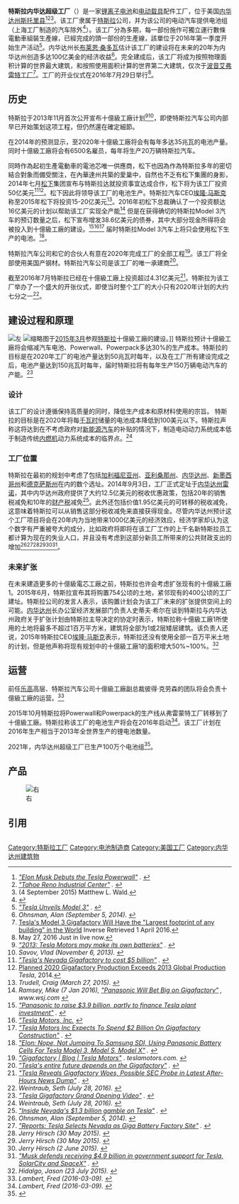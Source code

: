 {{Infobox factory <!--send data to Wikidata-->
| name                 = 特斯拉内华达超级工厂
| native_name          = Giga Nevada
| image                = Tesla Gigafactory 1 - December 2019.jpg
| image_size           =  
| alt                  = GIgafactory Nevada
| caption              = 2019年12月无人机拍摄
| location_map         = USA Nevada#USA
| location_map_size    = 250
| location_map_caption =
| location_map_alt     =
| coordinates          = {{coord|39.538|N|119.440|W|type:landmark|display=inline,title}}
| built                = 2015年1月 <!--[[vertical_construction|vertical construction]], concrete earlier than that. No specific dates available. --> −2020年代
| operated             = 2016年1月
| location             = {{USA}}[[内华达州|内华达州]][[斯托里縣|斯托里县]]
| industry             = 能源存储
| products             = [[电动载具|电动载具]] [[汽車零組件列表|組件]], [[锂离子电池|锂离子电池]]
| employees            = 7,000<ref name=goed2019>{{Cite web |url=https://www.diversifynevada.com/wp-content/uploads/2018/07/2019_1001_NRS-360.975-3.5b-Tesla-Annual-Report.pdf |title=Tesla Annual Report (July 1, 2018 – June 30, 2019) |access-date=2021-01-03 |archive-date=2019-10-31 |archive-url=https://web.archive.org/web/20191031042238/http://www.diversifynevada.com/wp-content/uploads/2018/07/2019_1001_NRS-360.975-3.5b-Tesla-Annual-Report.pdf |dead-url=no }}</ref>
| architect            =
| style                =
| area                 ={{cvt|1900000|sqft|m2}}<ref name=kolo2019>{{cite web |last1=Bond |first1=Noah |title=MADE IN NEVADA: Tesla |url=https://www.kolotv.com/content/news/MADE-IN-NEVADA-Tesla-559293051.html |website=www.kolotv.com |publisher=8abc |archive-url= https://web.archive.org/web/20191110010952/https://www.kolotv.com/content/news/MADE-IN-NEVADA-Tesla-559293051.html |archive-date=2019-11-10 |language=en |date=2019-09-03 |url-status=live}}</ref><!--add floor area?-->
| volume               =
| address              =
| owner                = [[特斯拉_(公司)|特斯拉]]
| defunct              = <!-- {{End date|YYYY|MM|DD}} -->
|relief=}}

'''特斯拉内华达超级工厂'''（{{lang-en|'''Tesla Giga Nevada'''，或者''' Gigafactory 1'''}}）是一家[[锂离子电池|锂离子电池]]和[[电动载具|电动载具]]配件工厂，位于美国[[内华达州|内华达州]][[斯托里縣|斯托里县]]<ref name="TeslaEnergyPresentation1"><cite class="citation web">[https://www.youtube.com/watch?v=yKORsrlN-2k "Elon Musk Debuts the Tesla Powerwall"] {{Wayback|url=https://www.youtube.com/watch?v=yKORsrlN-2k |date=20210310174136 }}. </cite></ref><ref name="tric1"><cite class="citation web">[http://www.tahoereno.com/ "Tahoe Reno Industrial Center"] {{Wayback|url=http://www.tahoereno.com/ |date=20181003140245 }}<span class="reference-accessdate">. </span></cite></ref><ref>(4 September 2015) Matthew L. Wald. </ref>。该工厂隶属于[[特斯拉_(公司)|特斯拉]]公司，并为该公司的电动汽车提供电池组（上海工厂制造的汽车除外<ref>{{Cite news|date=2020-10-01|title=Tesla to Cut Price on Chinese Model 3 With CATL Battery|language=en|work=Bloomberg.com|url=https://www.bloomberg.com/news/articles/2020-10-01/tesla-said-to-cut-price-on-chinese-model-3-with-catl-battery|access-date=2020-10-09|archive-date=2020-10-31|archive-url=https://web.archive.org/web/20201031155532/https://www.bloomberg.com/news/articles/2020-10-01/tesla-said-to-cut-price-on-chinese-model-3-with-catl-battery|dead-url=no}}</ref>）。该工厂分為多期，每一部份施作可獨立運行數條電動車組裝生產線，已經完成的頭一部份的生產線，該單位于2016年第一季度开始生产活动<ref><cite class="citation news">[https://vimeo.com/161138986 "Tesla Unveils Model 3"] {{Wayback|url=https://vimeo.com/161138986 |date=20210309192957 }}. </cite></ref>。内华达州长[[布萊恩·桑多瓦|布莱恩·桑多瓦]]估计该工厂的建设将在未来的20年为内华达州创造多达100亿美金的经济收益<ref name="bloomberg20140905"><cite class="citation news">Ohnsman, Alan (September 5, 2014). </cite></ref>。完全建成后，该工厂将成为按照物理面积计算的世界最大建筑，和按照使用面积计算的世界第二大建筑，仅次于[[波音艾弗雷特工厂|波音艾弗雷特工厂]]<ref>[https://www.inverse.com/article/13633-tesla-s-model-3-gigafactory-will-have-the-largest-footprint-of-any-building-in-the-world Tesla's Model 3 Gigafactory Will Have the "Largest footprint of any building" in the World] {{Wayback|url=https://www.inverse.com/article/13633-tesla-s-model-3-gigafactory-will-have-the-largest-footprint-of-any-building-in-the-world |date=20170209012338 }} Inverse Retrieved 1 April 2016.</ref>。工厂的开业仪式在2016年7月29日举行<ref>May 27, 2016 Just in live now.</ref>。

== 历史 ==
特斯拉于2013年11月首次公开宣布十億級工廠计划<ref name="mercurynews20141115"><cite class="citation news">[http://www.mercurynews.com/business/ci_24531612/tesla-motors-may-make-its-own-batteries "2013: Tesla Motors may make its own batteries"] {{Wayback|url=http://www.mercurynews.com/business/ci_24531612/tesla-motors-may-make-its-own-batteries |date=20160813034252 }}. </cite></ref><ref><cite class="citation web">Savov, Vlad (November 6, 2013). </cite></ref>，即使特斯拉汽车公司内部早已开始策划这项工程，但仍然還在確定細節。

在2014年的预测显示，至2020年十億級工廠将会有每年多达35兆瓦的电池产量。同时十億級工廠将会有6500名雇员，每年将生产20万辆特斯拉汽车。

同時作為起初生產電動車的電池芯唯一供應商，松下也因為作為特斯拉多年的密切結合對象而備受關注，在內華達州共築的愛巢中，自然也不乏有松下集團的身影，2014年七月[[松下電器|松下]]集团宣布与特斯拉达就投资事宜达成合作，松下将为该工厂投资50亿美元<ref><cite class="citation web">[http://www.slashgear.com/teslas-nevada-gigafactory-to-cost-5-billion-16365021/ "Tesla's Nevada Gigafactory to cost $5 billion"] {{Wayback|url=http://www.slashgear.com/teslas-nevada-gigafactory-to-cost-5-billion-16365021/ |date=20201226143613 }}. </cite></ref><ref>[https://www.teslamotors.com/sites/default/files/blog_attachments/gigafactory.pdf Planned 2020 Gigafactory Production Exceeds 2013 Global Production] {{Wayback|url=https://www.teslamotors.com/sites/default/files/blog_attachments/gigafactory.pdf |date=20160329190238 }} ''Tesla'', 2014.</ref>。松下因此将领导该工厂的电池生产。特斯拉汽车CEO[[伊隆·马斯克|埃隆·马斯克]]称至2015年松下将投资15-20亿美元<ref><cite class="citation news">Trudell, Craig (March 27, 2015). </cite></ref>。2016年初松下总裁确认了一个投资额达16亿美元的计划以帮助该工厂实现全产能<ref><cite class="citation" id="CITEREFRamsey2016">Ramsey, Mike (7 Jan 2016), [http://www.wsj.com/articles/panasonic-will-bet-big-on-gigafactory-1452189826 "Panasonic Will Bet Big on Gigafactory"] {{Wayback|url=http://www.wsj.com/articles/panasonic-will-bet-big-on-gigafactory-1452189826 |date=20191102015303 }}, ''www.wsj.com''</cite><cite class="citation" id="CITEREFRamsey2016"></cite><span class="Z3988" title="ctx_ver=Z39.88-2004&rfr_id=info%3Asid%2Fen.wikipedia.org%3AGigafactory+1&rft.atitle=Panasonic+Will+Bet+Big+on+Gigafactory&rft.aufirst=Mike&rft.aulast=Ramsey&rft.date=2016-01-07&rft.genre=article&rft_id=http%3A%2F%2Fwww.wsj.com%2Farticles%2Fpanasonic-will-bet-big-on-gigafactory-1452189826&rft.jtitle=www.wsj.com&rft_val_fmt=info%3Aofi%2Ffmt%3Akev%3Amtx%3Ajournal"> </span></ref> 但是在获得确切的特斯拉Model 3汽车的预订数量之后，松下宣布增发38.6亿美元的债券，其中大部分现金所得将会被投入到十億級工廠的建设。<ref><cite class="citation web">[http://finance.yahoo.com/news/panasonic-raise-3-9-billion-091120222.html "Panasonic to raise $3.9 billion, partly to finance Tesla plant investment"] {{Wayback|url=http://finance.yahoo.com/news/panasonic-raise-3-9-billion-091120222.html |date=20210228135244 }}. </cite></ref><ref><cite class="citation web">[http://www.thecountrycaller.com/48303-tesla-motors-inc-nasdaqtsla-stock-jumps-on-panasonics-39-billion-for-gigafactory/ "Tesla Motors, Inc.] {{webarchive|url=https://web.archive.org/web/20160911140731/http://www.thecountrycaller.com/48303-tesla-motors-inc-nasdaqtsla-stock-jumps-on-panasonics-39-billion-for-gigafactory/ |date=2016-09-11 }}</cite></ref><ref><cite class="citation web">[http://www.thecountrycaller.com/51161-tesla-motors-inc-tsla-expects-to-spend-2-billion-on-gigafactory-construction/ "Tesla Motors Inc Expects To Spend $2 Billion On Gigafactory Construction"] {{webarchive|url=https://web.archive.org/web/20160911141931/http://www.thecountrycaller.com/51161-tesla-motors-inc-tsla-expects-to-spend-2-billion-on-gigafactory-construction/ |date=2016-09-11 }}. </cite></ref> 届时特斯拉Model 3汽车上将只会使用松下生产的电池。<ref><cite class="citation web">[https://cleantechnica.com/2016/06/08/elon-nope-not-jumping-samsung-sdi-using-panasonic-battery-cells-tesla-model-3-model-s-model-x/ "Elon: Nope, Not Jumping To Samsung SDI, Using Panasonic Battery Cells For Tesla Model 3, Model S, Model X"] {{Wayback|url=https://cleantechnica.com/2016/06/08/elon-nope-not-jumping-samsung-sdi-using-panasonic-battery-cells-tesla-model-3-model-s-model-x/ |date=20201111220657 }}. </cite></ref>。

特斯拉汽车公司和它的合伙人有意在2020年完成工厂的全部工程<ref name="teslamotors"><cite class="citation web">[http://www.teslamotors.com/blog/gigafactory "Gigafactory | Blog | Tesla Motors"] {{Wayback|url=http://www.teslamotors.com/blog/gigafactory |date=20160630025638 }}. teslamotors.com<span class="reference-accessdate">. </span></cite></ref>。该工厂将全部使用美国产钢材。特斯拉汽车公司是该工厂的唯一承建商<ref name="verge2016-07-28"><cite class="citation web">[http://www.theverge.com/2016/7/28/12299202/tesla-model-3-gigafactory-tour-elon-musk-photos-nevada "Tesla's entire future depends on the Gigafactory"] {{Wayback|url=http://www.theverge.com/2016/7/28/12299202/tesla-model-3-gigafactory-tour-elon-musk-photos-nevada |date=20210406124516 }}. </cite></ref>。

截至2016年7月特斯拉已经在十億級工廠上投资超过4.31亿美元<ref><cite class="citation web">[https://www.thestreet.com/story/13667117/1/in-another-after-hours-news-dump-tesla-reveals-gigafactory-woes-and-possible-sec-probe.html?puc=yahoo&cm_ven=YAHOO&yptr=yahoo "Tesla Reveals Gigafactory Woes, Possible SEC Probe in Latest After-Hours News Dump"] {{Wayback|url=https://www.thestreet.com/story/13667117/1/in-another-after-hours-news-dump-tesla-reveals-gigafactory-woes-and-possible-sec-probe.html?puc=yahoo&cm_ven=YAHOO&yptr=yahoo |date=20190716111421 }}. </cite></ref>。特斯拉为该工厂举办了一个盛大的开张仪式，即使当时整个工厂的大小只有2020年计划的大约七分之一<ref name="elektrek20160728"><cite class="citation news">Weintraub, Seth (July 28, 2016). </cite></ref>。

== 建设过程和原理 ==
[[File:Steve_Jurvetson_on_the_Tesla_Gigafactory_Construction_Tour_(16735645181).jpg|左]]
[[File:Elon_Musk_oveseeing_the_construction_of_Gigafactory_(16549440890).jpg|缩略图]]于[[2015年3月|2015年3月]]参观[[特斯拉|特斯拉]]十億級工廠的建设。]]
特斯拉预计十億級工廠将会缩减汽车电池、Powerwall、Powerpack多达30%的生产成本。特斯拉的目标是在2020年工厂的电池产量达到50兆瓦时每年，以及在工厂所有建设完成之后，电池产量达到150兆瓦时每年，届时特斯拉将有每年生产150万辆电动汽车的产能。<ref name="teslaGrandOpening20160730"><cite class="citation web">[https://www.tesla.com/videos/tesla-gigafactory-grand-opening "Tesla Gigafactory Grand Opening Video"] {{Wayback|url=https://www.tesla.com/videos/tesla-gigafactory-grand-opening |date=20210330073515 }}. </cite></ref>

=== 设计 ===
该工厂的设计遵循保持高质量的同时，降低生产成本和原材料使用的宗旨。 特斯拉的目标是在2020年将每[[千瓦·時|千瓦时]]储量的电池成本降低到100美元以下。特斯拉声称这将达到在不考虑政府对[[新能源汽车|新能源汽车]]的补贴的情况下，制造电动动力系统成本低于制造传统[[内燃机|内燃机]]动力系统成本的临界点。<ref name="elektrek20160728"><cite class="citation news">Weintraub, Seth (July 28, 2016). </cite></ref>

=== 工厂位置 ===
特斯拉在最初的规划中考虑了包括[[加利福尼亚州|加利福尼亚州]]、[[亞利桑那州|亚利桑那州]]、[[内华达州|内华达州]]、[[新墨西哥州|新墨西哥州]]和[[德克萨斯州|德克萨斯州]]在内的数个选址。2014年9月3日，工厂正式定址于[[内华达州|内华达州]][[雷諾_(內華達州)|雷诺]]，其中内华达州政府提供了大约12.5亿美元的税收优惠政策，包括20年的销售税减免和10年的[[物業稅|财产税]]减免<ref><cite class="citation web">[http://www.theverge.com/2016/2/8/10937076/tesla-gigafactory-battery-factory-nevada-tax-deal-elon-musk "Inside Nevada's $1.3 billion gamble on Tesla"] {{Wayback|url=http://www.theverge.com/2016/2/8/10937076/tesla-gigafactory-battery-factory-nevada-tax-deal-elon-musk |date=20210418021703 }}. </cite></ref>。此外还包括价值1.95亿美元的可转移的税收减免，这意味着特斯拉可以从销售这部分税收减免来直接获得现金。尽管内华达州预计这个工厂项目将会在20年内为当地带来1000亿美元的经济效应，经济学家却认为这个数字有严重被夸大的成分，比如政府将即将在该工厂工作的上千名新特斯拉员工都计算为现在的失业人口，并且没有考虑到这部分新员工所带来的公共财政支出的增加<ref name="bloomberg20140905"><cite class="citation news">Ohnsman, Alan (September 5, 2014). </cite></ref><ref><cite class="citation web">[http://www.greentechmedia.com/articles/read/Reports-Tesla-Selects-Nevada-as-Giga-Battery-Factory-Site "Reports: Tesla Selects Nevada as Giga Battery Factory Site"] {{Wayback|url=http://www.greentechmedia.com/articles/read/Reports-Tesla-Selects-Nevada-as-Giga-Battery-Factory-Site |date=20190417200756 }}<span class="reference-accessdate">. </span></cite></ref><ref name="taxrebate"><cite class="citation web">Jerry Hirsch (30 May 2015). </cite></ref><ref name="taxrebate1"><cite class="citation web">Jerry Hirsch (30 May 2015). </cite></ref><ref name="taxrebate2"><cite class="citation web">Jerry Hirsch (2 June 2015). </cite></ref><ref name="rtRebate"><cite class="citation web">[https://www.rt.com/usa/264065-musk-tesla-government-subsidies/ "Musk defends receiving $4.9 billion in government support for Tesla, SolarCity and SpaceX"] {{Wayback|url=https://www.rt.com/usa/264065-musk-tesla-government-subsidies/ |date=20170802001129 }}. </cite></ref>。

=== 未来扩张 ===
在未来建造更多的十億級電芯工廠之前，特斯拉也许会考虑扩张现有的十億級工廠1。2015年6月，特斯拉宣布其将购置754公顷的土地，紧邻现有的400公顷的工厂建址。特斯拉公司的发言人表示，该购置计划会为该工厂未来的扩张提供空间上的可能。[[内华达州|内华达州]]长办公室经济发展部门负责人史蒂夫·希尔在谈到特斯拉与内华达州政府关于扩张计划由特斯拉主导决定的协定时表示，特斯拉称十億級工廠1所使用的土地将最多不超过1百万平方米，建筑将全部为1或2层矮层建筑。该负责人还说，2015年特斯拉CEO[[伊隆·马斯克|埃隆·马斯克]]表示，特斯拉还没有使用全部一百万平米土地的计划，但是他声称将现有规划中的十億級工廠1的面积增大50%~100%。<ref><cite class="citation news">Hidalgo, Jason (23 July 2015). </cite></ref> 

== 运营 ==
前任[[樂高|乐高]]高层、特斯拉汽车公司十億級工廠副总裁彼得·克劳森的团队将会负责十億級工廠的运营。<ref name="electrek20160309"><cite class="citation news">Lambert, Fred (2016-03-09). </cite></ref>

2015年10月特斯拉将Powerwall和Powerpack的生产线从弗雷蒙特工厂转移到了十億級工廠。特斯拉称该工厂的电池生产将会在2016年启动<ref name="electrek20160309"><cite class="citation news">Lambert, Fred (2016-03-09). </cite></ref>。该工厂计划在2016年生产相当于2013年全世界生产的锂电池数量。

2021年，内华达州超级工厂已生产100万个电池组<ref>{{cite news |title=内华达州的特斯拉超级工厂生产了第100万个电池组 |url=https://finance.sina.cn/7x24/2021-09-05/detail-iktzscyx2340130.d.html?from=waphttps://finance.sina.cn/7x24/2021-09-05/detail-iktzscyx2340130.d.html?from=wap |accessdate=2022-01-13 |archive-date=2021-09-05 |archive-url=https://web.archive.org/web/20210905233754/https://finance.sina.cn/7x24/2021-09-05/detail-iktzscyx2340130.d.html?from=waphttps%3A%2F%2Ffinance.sina.cn%2F7x24%2F2021-09-05%2Fdetail-iktzscyx2340130.d.html%3Ffrom%3Dwap |dead-url=no }}</ref>。

== 产品 ==
[[File:Lithium-Ion_Cell_cylindric.JPG|右]]

== 引用 ==
<div class="reflist columns references-column-width" style="column-width: 30em; list-style-type: decimal;">
<references /></div>

{{特斯拉公司}}
[[Category:特斯拉工厂|Category:特斯拉工厂]]
[[Category:电池制造商|Category:电池制造商]]
[[Category:美国工厂|Category:美国工厂]]
[[Category:内华达州建筑物|Category:内华达州建筑物]]